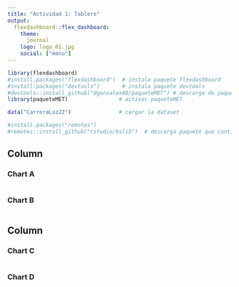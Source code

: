 ```yaml
---
title: "Actividad 1: Tablero"
output: 
  flexdashboard::flex_dashboard:
    theme:
      journal
    logo: logo_01.jpg
    social: ["menu"]
---
```


```r
library(flexdashboard)
#install.packages("flexdashboard")  # instala paquete flexdashboard
#install.packages("devtools")       # instala paquete devtools
#devtools::install_github("dgonxalex80/paqueteMET") # descarga de paqueteMET
library(paqueteMET)                # activar paqueteMET

data("CarreraLuz22")               # cargar la dataset

#install.packages("remotes")
#remotes::install_github("rstudio/bslib")  # descarga paquete que contiene formato


```

Column {data-width=650 .tabset}
-----------------------------------------------------------------------

### Chart A

```r

```

### Chart B

```r

```

Column {data-width=350}
-----------------------------------------------------------------------

### Chart C

```r

```

### Chart D

```r

```

